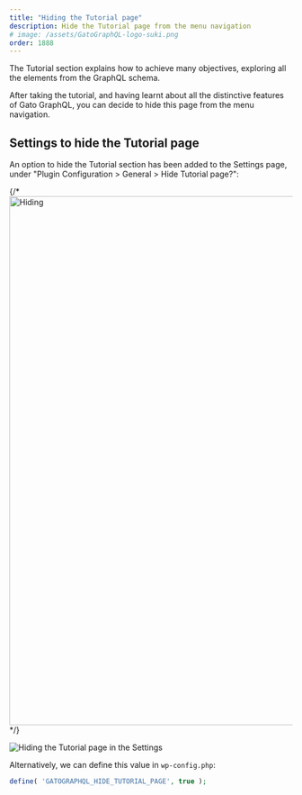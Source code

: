 ```yaml
---
title: "Hiding the Tutorial page"
description: Hide the Tutorial page from the menu navigation
# image: /assets/GatoGraphQL-logo-suki.png
order: 1888
---
```


The Tutorial section explains how to achieve many objectives, exploring all the elements from the GraphQL schema.

After taking the tutorial, and having learnt about all the distinctive features of Gato GraphQL, you can decide to hide this page from the menu navigation.

## Settings to hide the Tutorial page

An option to hide the Tutorial section has been added to the Settings page, under "Plugin Configuration > General > Hide Tutorial page?":

{/* <Image
  src=/assets/guides/upstream/settings-hide-tutorial-page.png
  width="1024"
  height="940"
  alt=Hiding the Tutorial page in the Settings
  caption=Hiding the Tutorial page in the Settings
/> */}

![Hiding the Tutorial page in the Settings](/assets/guides/upstream/settings-hide-tutorial-page.png)

Alternatively, we can define this value in `wp-config.php`:

```php
define( 'GATOGRAPHQL_HIDE_TUTORIAL_PAGE', true );
```
